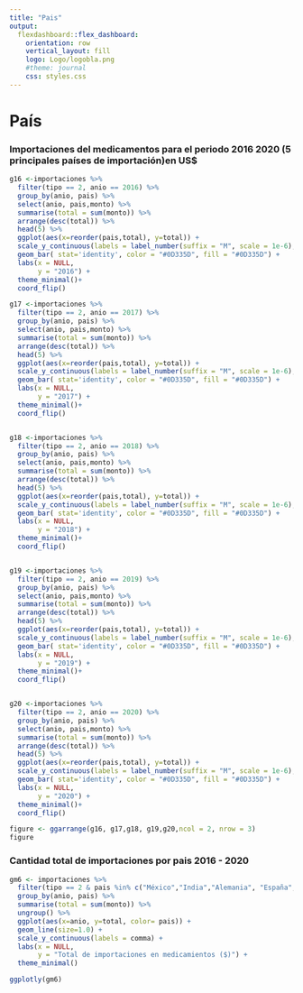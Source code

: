 ```yaml
---
title: "Pais"
output: 
  flexdashboard::flex_dashboard:
    orientation: row
    vertical_layout: fill
    logo: Logo/logobla.png
    #theme: journal
    css: styles.css
---
```



<i class="fas fa-flag"></i> País 
===================================== 



### **Importaciones del medicamentos para el periodo 2016 2020 (5 principales países de importación)en US$**

```r



g16 <-importaciones %>% 
  filter(tipo == 2, anio == 2016) %>% 
  group_by(anio, pais) %>% 
  select(anio, pais,monto) %>%
  summarise(total = sum(monto)) %>% 
  arrange(desc(total)) %>% 
  head(5) %>% 
  ggplot(aes(x=reorder(pais,total), y=total)) + 
  scale_y_continuous(labels = label_number(suffix = "M", scale = 1e-6),  limits = c(0, 60000000),breaks = seq(0,60000000, 10000000)) +
  geom_bar( stat='identity', color = "#0D335D", fill = "#0D335D") +
  labs(x = NULL,
       y = "2016") +
  theme_minimal()+
  coord_flip()

g17 <-importaciones %>% 
  filter(tipo == 2, anio == 2017) %>% 
  group_by(anio, pais) %>% 
  select(anio, pais,monto) %>%
  summarise(total = sum(monto)) %>% 
  arrange(desc(total)) %>% 
  head(5) %>% 
  ggplot(aes(x=reorder(pais,total), y=total)) + 
  scale_y_continuous(labels = label_number(suffix = "M", scale = 1e-6),  limits = c(0, 60000000),breaks = seq(0,60000000, 10000000)) +
  geom_bar( stat='identity', color = "#0D335D", fill = "#0D335D") +
  labs(x = NULL,
       y = "2017") +
  theme_minimal()+
  coord_flip()


g18 <-importaciones %>% 
  filter(tipo == 2, anio == 2018) %>% 
  group_by(anio, pais) %>% 
  select(anio, pais,monto) %>%
  summarise(total = sum(monto)) %>% 
  arrange(desc(total)) %>% 
  head(5) %>% 
  ggplot(aes(x=reorder(pais,total), y=total)) + 
  scale_y_continuous(labels = label_number(suffix = "M", scale = 1e-6),  limits = c(0, 60000000),breaks = seq(0,60000000, 10000000)) +
  geom_bar( stat='identity', color = "#0D335D", fill = "#0D335D") +
  labs(x = NULL,
       y = "2018") +
  theme_minimal()+
  coord_flip()


g19 <-importaciones %>% 
  filter(tipo == 2, anio == 2019) %>% 
  group_by(anio, pais) %>% 
  select(anio, pais,monto) %>%
  summarise(total = sum(monto)) %>%
  arrange(desc(total)) %>% 
  head(5) %>% 
  ggplot(aes(x=reorder(pais,total), y=total)) + 
  scale_y_continuous(labels = label_number(suffix = "M", scale = 1e-6),  limits = c(0, 60000000),breaks = seq(0,60000000, 10000000)) +
  geom_bar( stat='identity', color = "#0D335D", fill = "#0D335D") +
  labs(x = NULL,
       y = "2019") +
  theme_minimal()+
  coord_flip()


g20 <-importaciones %>% 
  filter(tipo == 2, anio == 2020) %>% 
  group_by(anio, pais) %>% 
  select(anio, pais,monto) %>%
  summarise(total = sum(monto)) %>%
  arrange(desc(total)) %>% 
  head(5) %>% 
  ggplot(aes(x=reorder(pais,total), y=total)) + 
  scale_y_continuous(labels = label_number(suffix = "M", scale = 1e-6),  limits = c(0, 60000000),breaks = seq(0,60000000, 10000000)) +
  geom_bar( stat='identity', color = "#0D335D", fill = "#0D335D") +
  labs(x = NULL,
       y = "2020") +
  theme_minimal()+
  coord_flip()

figure <- ggarrange(g16, g17,g18, g19,g20,ncol = 2, nrow = 3)
figure

```



### **Cantidad total de importaciones por pais 2016 - 2020 **
```r

gm6 <- importaciones %>% 
  filter(tipo == 2 & pais %in% c("México","India","Alemania", "España", "El Salvador", "Francia")) %>% 
  group_by(anio, pais) %>% 
  summarise(total = sum(monto)) %>% 
  ungroup() %>% 
  ggplot(aes(x=anio, y=total, color= pais)) + 
  geom_line(size=1.0) +
  scale_y_continuous(labels = comma) +
  labs(x = NULL,
       y = "Total de importaciones en medicamientos ($)") +
  theme_minimal()

ggplotly(gm6) 
```




